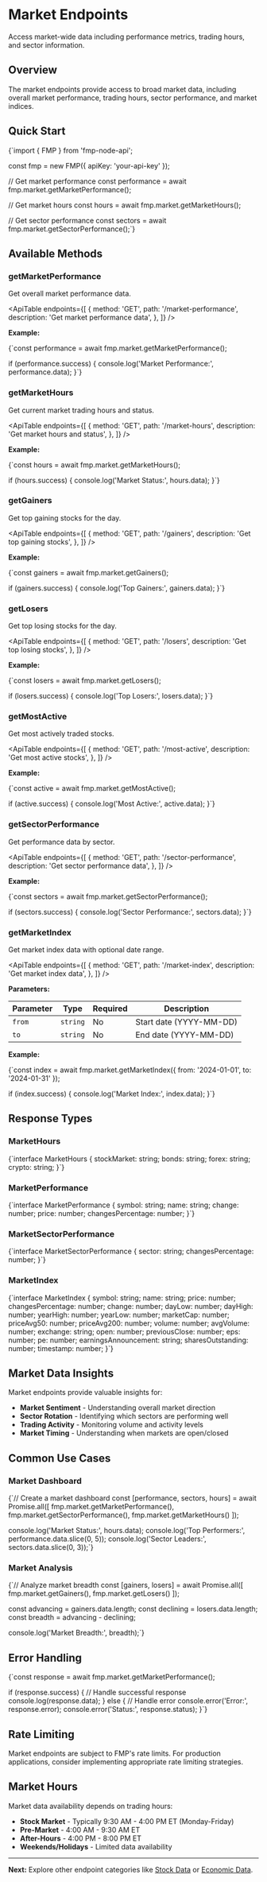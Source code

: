 # Market Endpoints

Access market-wide data including performance metrics, trading hours, and sector information.

## Overview

The market endpoints provide access to broad market data, including overall market performance, trading hours, sector performance, and market indices.

## Quick Start

<CodeBlock language="typescript">
{`import { FMP } from 'fmp-node-api';

const fmp = new FMP({ apiKey: 'your-api-key' });

// Get market performance
const performance = await fmp.market.getMarketPerformance();

// Get market hours
const hours = await fmp.market.getMarketHours();

// Get sector performance
const sectors = await fmp.market.getSectorPerformance();`}
</CodeBlock>

## Available Methods

### getMarketPerformance

Get overall market performance data.

<ApiTable
  endpoints={[
    {
      method: 'GET',
      path: '/market-performance',
      description: 'Get market performance data',
    },
  ]}
/>

**Example:**

<CodeBlock language="typescript">
{`const performance = await fmp.market.getMarketPerformance();

if (performance.success) {
  console.log('Market Performance:', performance.data);
}`}
</CodeBlock>

### getMarketHours

Get current market trading hours and status.

<ApiTable
  endpoints={[
    {
      method: 'GET',
      path: '/market-hours',
      description: 'Get market hours and status',
    },
  ]}
/>

**Example:**

<CodeBlock language="typescript">
{`const hours = await fmp.market.getMarketHours();

if (hours.success) {
  console.log('Market Status:', hours.data);
}`}
</CodeBlock>

### getGainers

Get top gaining stocks for the day.

<ApiTable
  endpoints={[
    {
      method: 'GET',
      path: '/gainers',
      description: 'Get top gaining stocks',
    },
  ]}
/>

**Example:**

<CodeBlock language="typescript">
{`const gainers = await fmp.market.getGainers();

if (gainers.success) {
  console.log('Top Gainers:', gainers.data);
}`}
</CodeBlock>

### getLosers

Get top losing stocks for the day.

<ApiTable
  endpoints={[
    {
      method: 'GET',
      path: '/losers',
      description: 'Get top losing stocks',
    },
  ]}
/>

**Example:**

<CodeBlock language="typescript">
{`const losers = await fmp.market.getLosers();

if (losers.success) {
  console.log('Top Losers:', losers.data);
}`}
</CodeBlock>

### getMostActive

Get most actively traded stocks.

<ApiTable
  endpoints={[
    {
      method: 'GET',
      path: '/most-active',
      description: 'Get most active stocks',
    },
  ]}
/>

**Example:**

<CodeBlock language="typescript">
{`const active = await fmp.market.getMostActive();

if (active.success) {
  console.log('Most Active:', active.data);
}`}
</CodeBlock>

### getSectorPerformance

Get performance data by sector.

<ApiTable
  endpoints={[
    {
      method: 'GET',
      path: '/sector-performance',
      description: 'Get sector performance data',
    },
  ]}
/>

**Example:**

<CodeBlock language="typescript">
{`const sectors = await fmp.market.getSectorPerformance();

if (sectors.success) {
  console.log('Sector Performance:', sectors.data);
}`}
</CodeBlock>

### getMarketIndex

Get market index data with optional date range.

<ApiTable
  endpoints={[
    {
      method: 'GET',
      path: '/market-index',
      description: 'Get market index data',
    },
  ]}
/>

**Parameters:**

| Parameter | Type     | Required | Description                    |
| --------- | -------- | -------- | ------------------------------ |
| `from`    | `string` | No       | Start date (YYYY-MM-DD)       |
| `to`      | `string` | No       | End date (YYYY-MM-DD)         |

**Example:**

<CodeBlock language="typescript">
{`const index = await fmp.market.getMarketIndex({
  from: '2024-01-01',
  to: '2024-01-31'
});

if (index.success) {
  console.log('Market Index:', index.data);
}`}
</CodeBlock>

## Response Types

### MarketHours

<CodeBlock language="typescript">
{`interface MarketHours {
  stockMarket: string;
  bonds: string;
  forex: string;
  crypto: string;
}`}
</CodeBlock>

### MarketPerformance

<CodeBlock language="typescript">
{`interface MarketPerformance {
  symbol: string;
  name: string;
  change: number;
  price: number;
  changesPercentage: number;
}`}
</CodeBlock>

### MarketSectorPerformance

<CodeBlock language="typescript">
{`interface MarketSectorPerformance {
  sector: string;
  changesPercentage: number;
}`}
</CodeBlock>

### MarketIndex

<CodeBlock language="typescript">
{`interface MarketIndex {
  symbol: string;
  name: string;
  price: number;
  changesPercentage: number;
  change: number;
  dayLow: number;
  dayHigh: number;
  yearHigh: number;
  yearLow: number;
  marketCap: number;
  priceAvg50: number;
  priceAvg200: number;
  volume: number;
  avgVolume: number;
  exchange: string;
  open: number;
  previousClose: number;
  eps: number;
  pe: number;
  earningsAnnouncement: string;
  sharesOutstanding: number;
  timestamp: number;
}`}
</CodeBlock>

## Market Data Insights

Market endpoints provide valuable insights for:

- **Market Sentiment** - Understanding overall market direction
- **Sector Rotation** - Identifying which sectors are performing well
- **Trading Activity** - Monitoring volume and activity levels
- **Market Timing** - Understanding when markets are open/closed

## Common Use Cases

### Market Dashboard

<CodeBlock language="typescript">
{`// Create a market dashboard
const [performance, sectors, hours] = await Promise.all([
  fmp.market.getMarketPerformance(),
  fmp.market.getSectorPerformance(),
  fmp.market.getMarketHours()
]);

console.log('Market Status:', hours.data);
console.log('Top Performers:', performance.data.slice(0, 5));
console.log('Sector Leaders:', sectors.data.slice(0, 3));`}
</CodeBlock>

### Market Analysis

<CodeBlock language="typescript">
{`// Analyze market breadth
const [gainers, losers] = await Promise.all([
  fmp.market.getGainers(),
  fmp.market.getLosers()
]);

const advancing = gainers.data.length;
const declining = losers.data.length;
const breadth = advancing - declining;

console.log('Market Breadth:', breadth);`}
</CodeBlock>

## Error Handling

<CodeBlock language="typescript">
{`const response = await fmp.market.getMarketPerformance();

if (response.success) {
  // Handle successful response
  console.log(response.data);
} else {
  // Handle error
  console.error('Error:', response.error);
  console.error('Status:', response.status);
}`}
</CodeBlock>

## Rate Limiting

Market endpoints are subject to FMP's rate limits. For production applications, consider implementing appropriate rate limiting strategies.

## Market Hours

Market data availability depends on trading hours:

- **Stock Market** - Typically 9:30 AM - 4:00 PM ET (Monday-Friday)
- **Pre-Market** - 4:00 AM - 9:30 AM ET
- **After-Hours** - 4:00 PM - 8:00 PM ET
- **Weekends/Holidays** - Limited data availability

---

**Next:** Explore other endpoint categories like [Stock Data](/docs/api/stock) or [Economic Data](/docs/api/economic). 